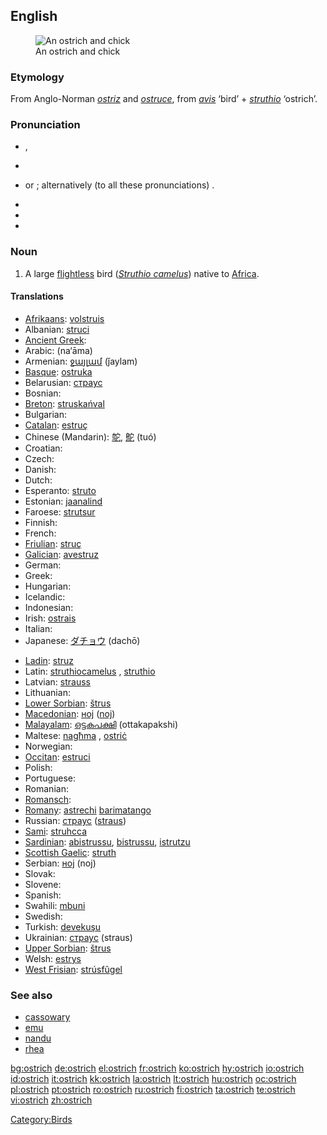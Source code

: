 ==English==
{{wikipedia}}
[[Image:Ostrich and chick.jpg|thumb|An ostrich and chick]]

===Etymology===
From Anglo-Norman ''[[ostriz]]'' and {{etyl|fro}} ''[[ostruce]]'', from {{etyl|la}} ''[[avis]]'' ‘bird’ + ''[[struthio]]'' ‘ostrich’.

===Pronunciation===
* {{enPR|ŏs'trĭch}}, {{enPR|ôs'trĭch}}
* {{a|UK}} {{IPA|/'ɒs.trɪʧ/}}
* {{a|US}} {{IPA|/'ɑs.trɪʧ/}} or {{IPA|/'ɔs.trɪʧ/}}; alternatively (to all these pronunciations) {{IPA|/-strɪʤ/}}.
* {{audio|en-us-ostrich.ogg|Audio (US)}}
* {{audio|en-us-ostrich.ogg|Audio (US) (2)}}
* {{SAMPA|/"QstrItS/}}

===Noun===
{{en-noun|es}}

# A large [[flightless]] bird (''[[Struthio camelus]]'') native to [[Africa]].

====Translations====
{{trans-top|large flightless bird}}
* [[Afrikaans]]: [[volstruis]]
* Albanian: [[struci]]
* [[Ancient Greek]]: {{tø|grc|στρουθοκάμηλος|tr=strouthokamēlos|sc=polytonic}}
* Arabic: {{Arab|[[نعامة]]}} (na‘āma)
* Armenian: [[ջայլամ]] (ǰaylam)
* [[Basque]]: [[ostruka]]
* Belarusian: [[страус]]
* Bosnian: {{t-|bs|noj|m}}
* [[Breton]]: [[struskańval]]
* Bulgarian: {{t+|bg|щраус|tr=štraus|sc=Cyrl}}
* [[Catalan]]: [[estruç]] {{m}}
* Chinese (Mandarin): [[鸵]], [[鴕]] (tuó)
* Croatian: {{t+|hr|noj}}
* Czech: {{t-|cs|pštros}}
* Danish: {{t+|da|struds}}
* Dutch: {{t+|nl|struisvogel|m}}
* Esperanto: [[struto]]
* Estonian: [[jaanalind]]
* Faroese: [[strutsur]]
* Finnish: {{t-|fi|strutsi}}
* French: {{t+|fr|autruche|f}}
* [[Friulian]]: [[struç]]
* [[Galician]]: [[avestruz]]
* German: {{t+|de|Strauß|m}}
* Greek: {{t+|el|στρουθοκάμηλος|tr=struthokamilos|sc=Grek}}
* Hungarian: {{t+|hu|strucc}}
* Icelandic: {{t-|is|strútur}}
* Indonesian: {{t+|id|burung unta|xs=Indonesian}}
* Irish: [[ostrais]]
* Italian: {{t+|it|struzzo|m}}
* Japanese: [[ダチョウ]] (dachō)
{{trans-mid}}
* [[Ladin]]: [[struz]]
* Latin: [[struthiocamelus]] {{m}}, [[struthio]] {{m}}
* Latvian: [[strauss]]
* Lithuanian: {{t+|lt|strutis|xs=Lithuanian}}
* [[Lower Sorbian]]: [[štrus]]
* [[Macedonian]]: [[ноj]] ([[noj]])
* [[Malayalam]]: [[ഒട്ടകപക്ഷി]] (ottakapakshi)
* Maltese: [[nagħma]] {{f}}, [[ostriċ]]
* Norwegian: {{t+|no|struts|m}}
* [[Occitan]]: [[estruci]]
* Polish: {{t+|pl|struś|m}}
* Portuguese: {{t+|pt|avestruz}}
* Romanian: {{t+|ro|struţ}}
* [[Romansch]]: {{t-|rm|strut|xs=Romansch}}
* [[Romany]]: [[astrechi]] {{m}} [[barimatango]] {{m}}
* Russian: [[страус]] ([[straus]]) '' ''
* [[Sami]]: [[struhcca]]
* [[Sardinian]]: [[abistrussu]], [[bistrussu]], [[istrutzu]]
* [[Scottish Gaelic]]: [[struth]]
* Serbian: [[ноj]] (noj)
* Slovak: {{t-|sk|pštros}}
* Slovene: {{t+|sl|noj|m}}
* Spanish: {{t-|es|avestruz|m}}
* Swahili: [[mbuni]]
* Swedish: {{t+|sv|struts}}
* Turkish: [[devekuşu]]
* Ukrainian: [[страус]] (straus)
* [[Upper Sorbian]]: [[štrus]]
* Welsh: [[estrys]]
* [[West Frisian]]: [[strúsfûgel]]
{{trans-bottom}}

===See also===
* [[cassowary]]
* [[emu]]
* [[nandu]]
* [[rhea]]

[[Category:Birds]]

[[bg:ostrich]]
[[de:ostrich]]
[[el:ostrich]]
[[fr:ostrich]]
[[ko:ostrich]]
[[hy:ostrich]]
[[io:ostrich]]
[[id:ostrich]]
[[it:ostrich]]
[[kk:ostrich]]
[[la:ostrich]]
[[lt:ostrich]]
[[hu:ostrich]]
[[oc:ostrich]]
[[pl:ostrich]]
[[pt:ostrich]]
[[ro:ostrich]]
[[ru:ostrich]]
[[fi:ostrich]]
[[ta:ostrich]]
[[te:ostrich]]
[[vi:ostrich]]
[[zh:ostrich]]